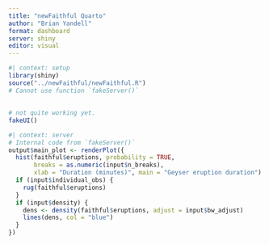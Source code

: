 ```yaml
---
title: "newFaithful Quarto"
author: "Brian Yandell"
format: dashboard
server: shiny
editor: visual
---
```


```r
#| context: setup
library(shiny)
source("../newFaithful/newFaithful.R")
# Cannot use function `fakeServer()`
```

## 

```r
# not quite working yet.
fakeUI()
```

```r
#| context: server
# Internal code from `fakeServer()`
output$main_plot <- renderPlot({
  hist(faithful$eruptions, probability = TRUE,
       breaks = as.numeric(input$n_breaks),
       xlab = "Duration (minutes)", main = "Geyser eruption duration")
  if (input$individual_obs) {
    rug(faithful$eruptions)
  }
  if (input$density) {
    dens <- density(faithful$eruptions, adjust = input$bw_adjust)
    lines(dens, col = "blue")
  }
})
```
